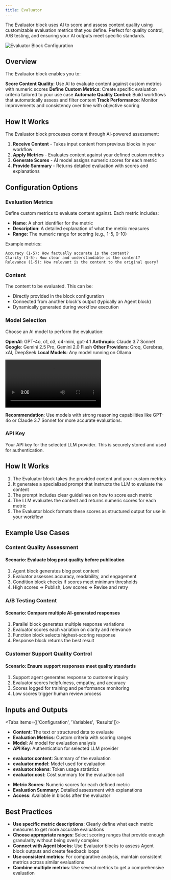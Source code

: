 ```yaml
---
title: Evaluator
---
```



The Evaluator block uses AI to score and assess content quality using customizable evaluation metrics that you define. Perfect for quality control, A/B testing, and ensuring your AI outputs meet specific standards.

<div className="flex justify-center">
  <Image
    src="/static/blocks/evaluator.png"
    alt="Evaluator Block Configuration"
    width={500}
    height={400}
    className="my-6"
  />
</div>

## Overview

The Evaluator block enables you to:

<Steps>
  <Step>
    <strong>Score Content Quality</strong>: Use AI to evaluate content against custom metrics with numeric scores
  </Step>
  <Step>
    <strong>Define Custom Metrics</strong>: Create specific evaluation criteria tailored to your use case  
  </Step>
  <Step>
    <strong>Automate Quality Control</strong>: Build workflows that automatically assess and filter content
  </Step>
  <Step>
    <strong>Track Performance</strong>: Monitor improvements and consistency over time with objective scoring
  </Step>
</Steps>

## How It Works

The Evaluator block processes content through AI-powered assessment:

1. **Receive Content** - Takes input content from previous blocks in your workflow
2. **Apply Metrics** - Evaluates content against your defined custom metrics  
3. **Generate Scores** - AI model assigns numeric scores for each metric
4. **Provide Summary** - Returns detailed evaluation with scores and explanations

## Configuration Options

### Evaluation Metrics

Define custom metrics to evaluate content against. Each metric includes:

- **Name**: A short identifier for the metric
- **Description**: A detailed explanation of what the metric measures
- **Range**: The numeric range for scoring (e.g., 1-5, 0-10)

Example metrics:

```
Accuracy (1-5): How factually accurate is the content?
Clarity (1-5): How clear and understandable is the content?
Relevance (1-5): How relevant is the content to the original query?
```

### Content

The content to be evaluated. This can be:

- Directly provided in the block configuration
- Connected from another block's output (typically an Agent block)
- Dynamically generated during workflow execution

### Model Selection

Choose an AI model to perform the evaluation:

**OpenAI**: GPT-4o, o1, o3, o4-mini, gpt-4.1
**Anthropic**: Claude 3.7 Sonnet
**Google**: Gemini 2.5 Pro, Gemini 2.0 Flash
**Other Providers**: Groq, Cerebras, xAI, DeepSeek
**Local Models**: Any model running on Ollama

<div className="w-full max-w-2xl mx-auto overflow-hidden rounded-lg">
  <Video src="models.mp4" width={500} height={350} />
</div>

**Recommendation**: Use models with strong reasoning capabilities like GPT-4o or Claude 3.7 Sonnet for more accurate evaluations.

### API Key

Your API key for the selected LLM provider. This is securely stored and used for authentication.

## How It Works

1. The Evaluator block takes the provided content and your custom metrics
2. It generates a specialized prompt that instructs the LLM to evaluate the content
3. The prompt includes clear guidelines on how to score each metric
4. The LLM evaluates the content and returns numeric scores for each metric
5. The Evaluator block formats these scores as structured output for use in your workflow

## Example Use Cases

### Content Quality Assessment

<div className="mb-4 rounded-md border p-4">
  <h4 className="font-medium">Scenario: Evaluate blog post quality before publication</h4>
  <ol className="list-decimal pl-5 text-sm">
    <li>Agent block generates blog post content</li>
    <li>Evaluator assesses accuracy, readability, and engagement</li>
    <li>Condition block checks if scores meet minimum thresholds</li>
    <li>High scores → Publish, Low scores → Revise and retry</li>
  </ol>
</div>

### A/B Testing Content

<div className="mb-4 rounded-md border p-4">
  <h4 className="font-medium">Scenario: Compare multiple AI-generated responses</h4>
  <ol className="list-decimal pl-5 text-sm">
    <li>Parallel block generates multiple response variations</li>
    <li>Evaluator scores each variation on clarity and relevance</li>
    <li>Function block selects highest-scoring response</li>
    <li>Response block returns the best result</li>
  </ol>
</div>

### Customer Support Quality Control

<div className="mb-4 rounded-md border p-4">
  <h4 className="font-medium">Scenario: Ensure support responses meet quality standards</h4>
  <ol className="list-decimal pl-5 text-sm">
    <li>Support agent generates response to customer inquiry</li>
    <li>Evaluator scores helpfulness, empathy, and accuracy</li>
    <li>Scores logged for training and performance monitoring</li>
    <li>Low scores trigger human review process</li>
  </ol>
</div>

## Inputs and Outputs

<Tabs items={['Configuration', 'Variables', 'Results']}>
  <Tab>
    <ul className="list-disc space-y-2 pl-6">
      <li>
        <strong>Content</strong>: The text or structured data to evaluate
      </li>
      <li>
        <strong>Evaluation Metrics</strong>: Custom criteria with scoring ranges
      </li>
      <li>
        <strong>Model</strong>: AI model for evaluation analysis
      </li>
      <li>
        <strong>API Key</strong>: Authentication for selected LLM provider
      </li>
    </ul>
  </Tab>
  <Tab>
    <ul className="list-disc space-y-2 pl-6">
      <li>
        <strong>evaluator.content</strong>: Summary of the evaluation
      </li>
      <li>
        <strong>evaluator.model</strong>: Model used for evaluation
      </li>
      <li>
        <strong>evaluator.tokens</strong>: Token usage statistics
      </li>
      <li>
        <strong>evaluator.cost</strong>: Cost summary for the evaluation call
      </li>
    </ul>
  </Tab>
  <Tab>
    <ul className="list-disc space-y-2 pl-6">
      <li>
        <strong>Metric Scores</strong>: Numeric scores for each defined metric
      </li>
      <li>
        <strong>Evaluation Summary</strong>: Detailed assessment with explanations
      </li>
      <li>
        <strong>Access</strong>: Available in blocks after the evaluator
      </li>
    </ul>
  </Tab>
</Tabs>

## Best Practices

- **Use specific metric descriptions**: Clearly define what each metric measures to get more accurate evaluations
- **Choose appropriate ranges**: Select scoring ranges that provide enough granularity without being overly complex
- **Connect with Agent blocks**: Use Evaluator blocks to assess Agent block outputs and create feedback loops
- **Use consistent metrics**: For comparative analysis, maintain consistent metrics across similar evaluations
- **Combine multiple metrics**: Use several metrics to get a comprehensive evaluation
